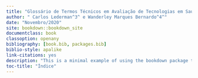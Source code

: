 --- 
title: "Glossário de Termos Técnicos em Avaliação de Tecnologias em Saúde"
author: " Carlos Lederman^3^ e Wanderley Marques Bernardo^4^"
date: "Novembro/2020"
site: bookdown::bookdown_site
documentclass: book
classoption: openany
bibliography: [book.bib, packages.bib]
biblio-style: apalike
link-citations: yes
description: "This is a minimal example of using the bookdown package to write a book. The output format for this example is bookdown::gitbook."
toc-title: "Índice"
---
